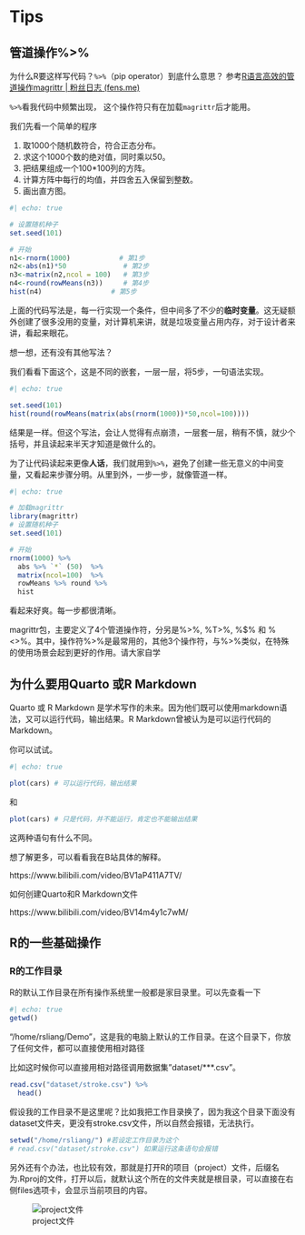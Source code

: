 # Tips {.unnumbered}

## 管道操作%>% {#pipline}

为什么R要这样写代码？`%>%`（pip operator）到底什么意思？
参考[R语言高效的管道操作magrittr | 粉丝日志 (fens.me)](http://blog.fens.me/r-magrittr/)


`%>%`看我代码中频繁出现， 这个操作符只有在加载`magrittr`后才能用。

我们先看一个简单的程序

1. 取1000个随机数符合，符合正态分布。
2. 求这个1000个数的绝对值，同时乘以50。
3. 把结果组成一个100*100列的方阵。
4. 计算方阵中每行的均值，并四舍五入保留到整数。
5. 画出直方图。

```r
#| echo: true

# 设置随机种子
set.seed(101)

# 开始 
n1<-rnorm(1000)            # 第1步
n2<-abs(n1)*50              # 第2步
n3<-matrix(n2,ncol = 100)   # 第3步
n4<-round(rowMeans(n3))     # 第4步
hist(n4)                 # 第5步
```

上面的代码写法是，每一行实现一个条件，但中间多了不少的**临时变量**。这无疑额外创建了很多没用的变量，对计算机来讲，就是垃圾变量占用内存，对于设计者来讲，看起来眼花。

想一想，还有没有其他写法？

我们看看下面这个，这是不同的嵌套，一层一层，将5步，一句语法实现。

```r
#| echo: true

set.seed(101)
hist(round(rowMeans(matrix(abs(rnorm(1000))*50,ncol=100))))
```

::: callout-warning
结果是一样。但这个写法，会让人觉得有点崩溃，一层套一层，稍有不慎，就少个括号，并且读起来半天才知道是做什么的。
:::

为了让代码读起来更像**人话**，我们就用到`%>%`，避免了创建一些无意义的中间变量，又看起来步骤分明。从里到外，一步一步，就像管道一样。


```r
#| echo: true

# 加载magrittr
library(magrittr)
# 设置随机种子
set.seed(101)

# 开始
rnorm(1000) %>%
  abs %>% `*` (50)  %>%
  matrix(ncol=100)  %>%
  rowMeans %>% round %>% 
  hist
```

看起来好爽。每一步都很清晰。

::: callout-note
magrittr包，主要定义了4个管道操作符，分另是%>%, %T>%, %$% 和 %<>%。其中，操作符%>%是最常用的，其他3个操作符，与%>%类似，在特殊的使用场景会起到更好的作用。请大家自学
:::

## 为什么要用Quarto 或R Markdown

Quarto 或 R Markdown 是学术写作的未来。因为他们既可以使用markdown语法，又可以运行代码，输出结果。R Markdown曾被认为是可以运行代码的Markdown。

你可以试试。

```r
#| echo: true

plot(cars) # 可以运行代码，输出结果
```

和

``` r
plot(cars) # 只是代码，并不能运行，肯定也不能输出结果
```
::: callout-warning
这两种语句有什么不同。
:::

想了解更多，可以看看我在B站具体的解释。

https://www.bilibili.com/video/BV1aP411A7TV/

如何创建Quarto和R Markdown文件

https://www.bilibili.com/video/BV14m4y1c7wM/

## R的一些基础操作

### R的工作目录

R的默认工作目录在所有操作系统里一般都是家目录里。可以先查看一下

```r
#| echo: true
getwd()
```

"/home/rsliang/Demo"，这是我的电脑上默认的工作目录。在这个目录下，你放了任何文件，都可以直接使用相对路径

比如这时候你可以直接用相对路径调用数据集"dataset/***.csv"。

```r
read.csv("dataset/stroke.csv") %>% 
  head()
```

假设我的工作目录不是这里呢？比如我把工作目录换了，因为我这个目录下面没有dataset文件夹，更没有stroke.csv文件，所以自然会报错，无法执行。

```r
setwd("/home/rsliang/") #若设定工作目录为这个
# read.csv("dataset/stroke.csv") 如果运行这条语句会报错
```

另外还有个办法，也比较有效，那就是打开R的项目（project）文件，后缀名为.Rproj的文件，打开以后，就默认这个所在的文件夹就是根目录，可以直接在右侧files选项卡，会显示当前项目的内容。

![project文件](image/tips/project.png)